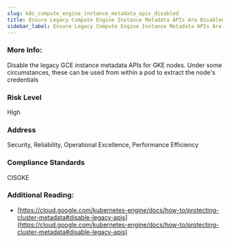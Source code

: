```yaml
---
slug: k8s_compute_engine_instance_metadata_apis_disabled
title: Ensure Legacy Compute Engine Instance Metadata APIs Are Disabled
sidebar_label: Ensure Legacy Compute Engine Instance Metadata APIs Are Disabled
---
```


### More Info:

Disable the legacy GCE instance metadata APIs for GKE nodes. Under some circumstances, these can be used from within a pod to extract the node's credentials

### Risk Level

High

### Address

Security, Reliability, Operational Excellence, Performance Efficiency

### Compliance Standards

CISGKE

### Additional Reading:

- [https://cloud.google.com/kubernetes-engine/docs/how-to/protecting-cluster-metadata#disable-legacy-apis](https://cloud.google.com/kubernetes-engine/docs/how-to/protecting-cluster-metadata#disable-legacy-apis) 

